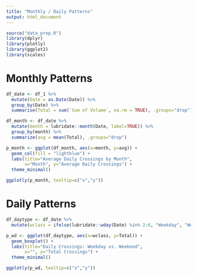 ```yaml
---
title: "Monthly / Daily Patterns"
output: html_document
---
```

```r
source("data_prep.R")
library(dplyr)
library(plotly)
library(ggplot2)
library(scales)
```

# Monthly Patterns
```r
df_date <- df_1 %>%
  mutate(Date = as.Date(Date)) %>%
  group_by(Date) %>%
  summarise(Total = sum(`Sum of Volume`, na.rm = TRUE), .groups="drop")

df_month <- df_date %>%
  mutate(month = lubridate::month(Date, label=TRUE)) %>%
  group_by(month) %>%
  summarize(avg = mean(Total), .groups="drop")

p_month <- ggplot(df_month, aes(x=month, y=avg)) +
  geom_col(fill = "lightblue") +
  labs(title="Average Daily Crossings by Month",
       x="Month", y="Average Daily Crossings") +
  theme_minimal()

ggplotly(p_month, tooltip=c("x","y"))
```

# Daily Patterns
```r
df_daytype <- df_date %>%
  mutate(wclass = ifelse(lubridate::wday(Date) %in% 2:6, "Weekday", "Weekend"))

p_wd <- ggplot(df_daytype, aes(x=wclass, y=Total)) +
  geom_boxplot() +
  labs(title="Daily Crossings: Weekday vs. Weekend",
       x="", y="Total Crossings") +
  theme_minimal()

ggplotly(p_wd, tooltip=c("x","y"))
```